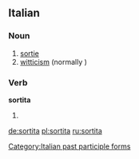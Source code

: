 ==Italian==

===Noun===
{{it-noun|sortit|f|a|e}}

# [[sortie]]
# [[witticism]] (normally {{term|battuta}})

===Verb===
'''sortita'''

# {{feminine of|sortito}}

[[Category:Italian past participle forms]]

[[de:sortita]]
[[pl:sortita]]
[[ru:sortita]]